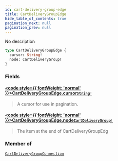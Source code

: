 ```yaml
---
id: cart-delivery-group-edge
title: CartDeliveryGroupEdge
hide_table_of_contents: true
pagination_next: null
pagination_prev: null
---
```








No description

```graphql
type CartDeliveryGroupEdge {
  cursor: String!
  node: CartDeliveryGroup!
}
```


### Fields

#### [<code style={{ fontWeight: 'normal' }}>CartDeliveryGroupEdge.<b>cursor</b></code>](#)<Bullet />[`String!`](/scalars/string) <Badge class="secondary" text="non-null"/> <Badge class="secondary" text="scalar"/>
> A cursor for use in pagination.
> 

#### [<code style={{ fontWeight: 'normal' }}>CartDeliveryGroupEdge.<b>node</b></code>](#)<Bullet />[`CartDeliveryGroup!`](/objects/cart-delivery-group) <Badge class="secondary" text="non-null"/> <Badge class="secondary" text="object"/>
> The item at the end of CartDeliveryGroupEdg
> 



### Member of

[`CartDeliveryGroupConnection`](/objects/cart-delivery-group-connection)  <Badge class="secondary" text="object"/>



